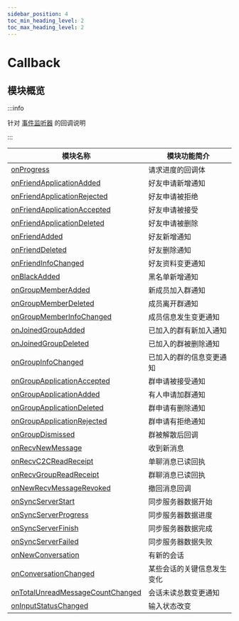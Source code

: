 ```yaml
---
sidebar_position: 4
toc_min_heading_level: 2
toc_max_heading_level: 2
---
```


# Callback

## 模块概览

:::info

针对 [事件监听器](./listener) 的回调说明

:::

| 模块名称                                                                                    | 模块功能简介               |
| ------------------------------------------------------------------------------------------- | -------------------------- |
| [onProgress](docs/sdks/callback/onProgress.mdx)                                             | 请求进度的回调体           |
| [onFriendApplicationAdded](docs/sdks/callback/onFriendApplicationAdded.mdx)                 | 好友申请新增通知           |
| [onFriendApplicationRejected](docs/sdks/callback/onFriendApplicationRejected.mdx)           | 好友申请被拒绝             |
| [onFriendApplicationAccepted](docs/sdks/callback/onFriendApplicationAccepted.mdx)           | 好友申请被接受             |
| [onFriendApplicationDeleted](docs/sdks/callback/onFriendApplicationDeleted.mdx)             | 好友申请被删除             |
| [onFriendAdded](docs/sdks/callback/onFriendAdded.mdx)                                       | 好友新增通知               |
| [onFriendDeleted](docs/sdks/callback/onFriendDeleted.mdx)                                   | 好友删除通知               |
| [onFriendInfoChanged](docs/sdks/callback/onFriendInfoChanged.mdx)                           | 好友资料变更通知           |
| [onBlackAdded](docs/sdks/callback/onBlackAdded.mdx)                                         | 黑名单新增通知             |
| [onGroupMemberAdded](docs/sdks/callback/onGroupMemberAdded.mdx)                             | 新成员加入群通知           |
| [onGroupMemberDeleted](docs/sdks/callback/onGroupMemberDeleted.mdx)                         | 成员离开群通知             |
| [onGroupMemberInfoChanged](docs/sdks/callback/onGroupMemberInfoChanged.mdx)                 | 成员信息发生变更通知       |
| [onJoinedGroupAdded](docs/sdks/callback/onJoinedGroupAdded.mdx)                             | 已加入的群有新加入通知     |
| [onJoinedGroupDeleted](docs/sdks/callback/onJoinedGroupDeleted.mdx)                         | 已加入的群被删除通知       |
| [onGroupInfoChanged](docs/sdks/callback/onGroupInfoChanged.mdx)                             | 已加入的群的信息变更通知   |
| [onGroupApplicationAccepted](docs/sdks/callback/onGroupApplicationAccepted.mdx)             | 群申请被接受通知           |
| [onGroupApplicationAdded](docs/sdks/callback/onGroupApplicationAdded.mdx)                   | 有人申请加群通知           |
| [onGroupApplicationDeleted](docs/sdks/callback/onGroupApplicationDeleted.mdx)               | 群申请有删除通知           |
| [onGroupApplicationRejected](docs/sdks/callback/onGroupApplicationRejected.mdx)             | 群申请有拒绝通知           |
| [onGroupDismissed](docs/sdks/callback/onGroupDismissed.mdx)                                 | 群被解散后回调             |
| [onRecvNewMessage](docs/sdks/callback/onRecvNewMessage.mdx)                                 | 收到新消息                 |
| [onRecvC2CReadReceipt](docs/sdks/callback/onRecvC2CReadReceipt.mdx)                         | 单聊消息已读回执           |
| [onRecvGroupReadReceipt](docs/sdks/callback/onRecvGroupReadReceipt.mdx)                     | 群聊消息已读回执           |
| [onNewRecvMessageRevoked](docs/sdks/callback/onNewRecvMessageRevoked.mdx)                   | 撤回消息回调               |
| [onSyncServerStart](docs/sdks/callback/onSyncServerStart.mdx)                               | 同步服务器数据开始         |
| [onSyncServerProgress](docs/sdks/callback/onSyncServerProgress.mdx)                         | 同步服务器数据进度         |
| [onSyncServerFinish](docs/sdks/callback/onSyncServerFinish.mdx)                             | 同步服务器数据完成         |
| [onSyncServerFailed](docs/sdks/callback/onSyncServerFailed.mdx)                             | 同步服务器数据失败         |
| [onNewConversation](docs/sdks/callback/onNewConversation.mdx)                               | 有新的会话                 |
| [onConversationChanged](docs/sdks/callback/onConversationChanged.mdx)                       | 某些会话的关键信息发生变化 |
| [onTotalUnreadMessageCountChanged](docs/sdks/callback/onTotalUnreadMessageCountChanged.mdx) | 会话未读总数变更通知       |
| [onInputStatusChanged](docs/sdks/callback/onInputStatusChanged.mdx) | 输入状态改变      |
